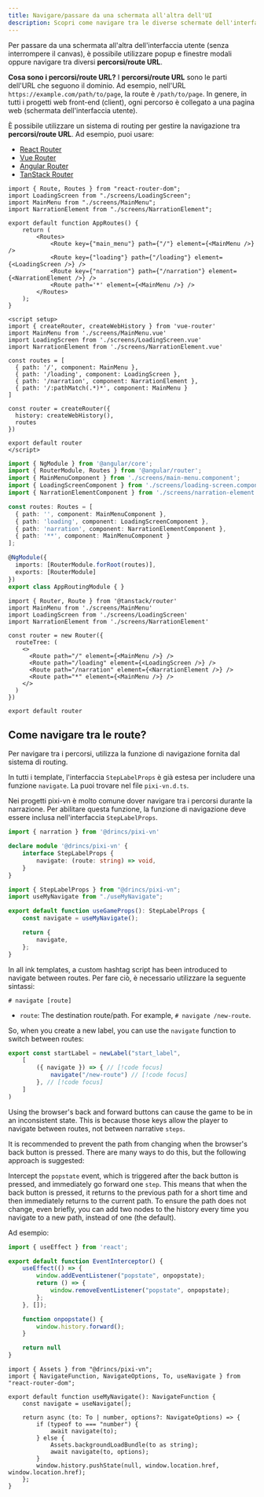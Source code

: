 ```yaml
---
title: Navigare/passare da una schermata all'altra dell'UI
description: Scopri come navigare tra le diverse schermate dell'interfaccia utente in Pixi'VN utilizzando i sistemi di routing.
---
```



Per passare da una schermata all'altra dell'interfaccia utente (senza interrompere il canvas), è possibile utilizzare popup e finestre modali oppure navigare tra diversi **percorsi/route URL**.

**Cosa sono i percorsi/route URL?** I **percorsi/route URL** sono le parti dell'URL che seguono il dominio. Ad esempio, nell'URL `https://example.com/path/to/page`, la route è `/path/to/page`. In genere, in tutti i progetti web front-end (client), ogni percorso è collegato a una pagina web (schermata dell'interfaccia utente).

È possibile utilizzare un sistema di routing per gestire la navigazione tra **percorsi/route URL**. Ad esempio, puoi usare:

- [React Router](https://reactrouter.com/)
- [Vue Router](https://router.vuejs.org/)
- [Angular Router](https://angular.io/guide/router)
- [TanStack Router](https://tanstack.com/router/latest)

```tsx tab="React Router"
import { Route, Routes } from "react-router-dom";
import LoadingScreen from "./screens/LoadingScreen";
import MainMenu from "./screens/MainMenu";
import NarrationElement from "./screens/NarrationElement";

export default function AppRoutes() {
    return (
        <Routes>
            <Route key={"main_menu"} path={"/"} element={<MainMenu />} />
            <Route key={"loading"} path={"/loading"} element={<LoadingScreen />} />
            <Route key={"narration"} path={"/narration"} element={<NarrationElement />} />
            <Route path='*' element={<MainMenu />} />
        </Routes>
    );
}
```

```vue tab="Vue Router"
<script setup>
import { createRouter, createWebHistory } from 'vue-router'
import MainMenu from './screens/MainMenu.vue'
import LoadingScreen from './screens/LoadingScreen.vue'
import NarrationElement from './screens/NarrationElement.vue'

const routes = [
  { path: '/', component: MainMenu },
  { path: '/loading', component: LoadingScreen },
  { path: '/narration', component: NarrationElement },
  { path: '/:pathMatch(.*)*', component: MainMenu }
]

const router = createRouter({
  history: createWebHistory(),
  routes
})

export default router
</script>
```

```typescript tab="Angular Router"
import { NgModule } from '@angular/core';
import { RouterModule, Routes } from '@angular/router';
import { MainMenuComponent } from './screens/main-menu.component';
import { LoadingScreenComponent } from './screens/loading-screen.component';
import { NarrationElementComponent } from './screens/narration-element.component';

const routes: Routes = [
  { path: '', component: MainMenuComponent },
  { path: 'loading', component: LoadingScreenComponent },
  { path: 'narration', component: NarrationElementComponent },
  { path: '**', component: MainMenuComponent }
];

@NgModule({
  imports: [RouterModule.forRoot(routes)],
  exports: [RouterModule]
})
export class AppRoutingModule { }
```

```tsx tab="TanStack Router"
import { Router, Route } from '@tanstack/router'
import MainMenu from './screens/MainMenu'
import LoadingScreen from './screens/LoadingScreen'
import NarrationElement from './screens/NarrationElement'

const router = new Router({
  routeTree: (
    <>
      <Route path="/" element={<MainMenu />} />
      <Route path="/loading" element={<LoadingScreen />} />
      <Route path="/narration" element={<NarrationElement />} />
      <Route path="*" element={<MainMenu />} />
    </>
  )
})

export default router
```

## Come navigare tra le route?

Per navigare tra i percorsi, utilizza la funzione di navigazione fornita dal sistema di routing.

<Callout title="Templates" type="info">

In tutti i template, l'interfaccia `StepLabelProps` è già estesa per includere una funzione `navigate`. La puoi trovare nel file `pixi-vn.d.ts`.

</Callout>

Nei progetti pixi-vn è molto comune dover navigare tra i percorsi durante la narrazione. Per abilitare questa funzione, la funzione di navigazione deve essere inclusa nell'interfaccia <DynamicLink href="/start/labels#steplabelprops">`StepLabelProps`</DynamicLink>.

```ts tab="pixi-vn.d.ts"
import { narration } from '@drincs/pixi-vn'

declare module '@drincs/pixi-vn' {
    interface StepLabelProps {
        navigate: (route: string) => void,
    }
}
```

```ts tab="hooks/useGameProps.ts"
import { StepLabelProps } from "@drincs/pixi-vn";
import useMyNavigate from "./useMyNavigate";

export default function useGameProps(): StepLabelProps {
    const navigate = useMyNavigate();

    return {
        navigate,
    };
}
```

<Callout title="ink" type="info">

In all ink templates, a <DynamicLink href="/ink/hashtag">custom hashtag script</DynamicLink> has been introduced to navigate between routes. Per fare ciò, è necessario utilizzare la seguente sintassi:

```ink title="ink"
# navigate [route]
```

- `route`: The destination route/path. For example, `# navigate /new-route`.

</Callout>

So, when you create a new label, you can use the `navigate` function to switch between routes:

```ts tab="labels/startLabel.ts"
export const startLabel = newLabel("start_label",
    [
        ({ navigate }) => { // [!code focus]
            navigate("/new-route") // [!code focus]
        }, // [!code focus]
    ]
)
```

<Accordions>

<Accordion title="Block the browser's back and forward buttons" id="block-back-forward">

Using the browser's back and forward buttons can cause the game to be in an inconsistent state. This is because those keys allow the player to navigate between routes, not between narrative `steps`.

It is recommended to prevent the path from changing when the browser's back button is pressed. There are many ways to do this, but the following approach is suggested:

Intercept the `popstate` event, which is triggered after the back button is pressed, and immediately go forward one `step`. This means that when the back button is pressed, it returns to the previous path for a short time and then immediately returns to the current path. To ensure the path does not change, even briefly, you can add two nodes to the history every time you navigate to a new path, instead of one (the default).

Ad esempio:

```ts title="EventInterceptor.ts"
import { useEffect } from 'react';

export default function EventInterceptor() {
    useEffect(() => {
        window.addEventListener("popstate", onpopstate);
        return () => {
            window.removeEventListener("popstate", onpopstate);
        };
    }, []);

    function onpopstate() {
        window.history.forward();
    }

    return null
}
```

```tsx title="React example"
import { Assets } from "@drincs/pixi-vn";
import { NavigateFunction, NavigateOptions, To, useNavigate } from "react-router-dom";

export default function useMyNavigate(): NavigateFunction {
    const navigate = useNavigate();

    return async (to: To | number, options?: NavigateOptions) => {
        if (typeof to === "number") {
            await navigate(to);
        } else {
            Assets.backgroundLoadBundle(to as string);
            await navigate(to, options);
        }
        window.history.pushState(null, window.location.href, window.location.href);
    };
}
```

</Accordion>

</Accordions>
